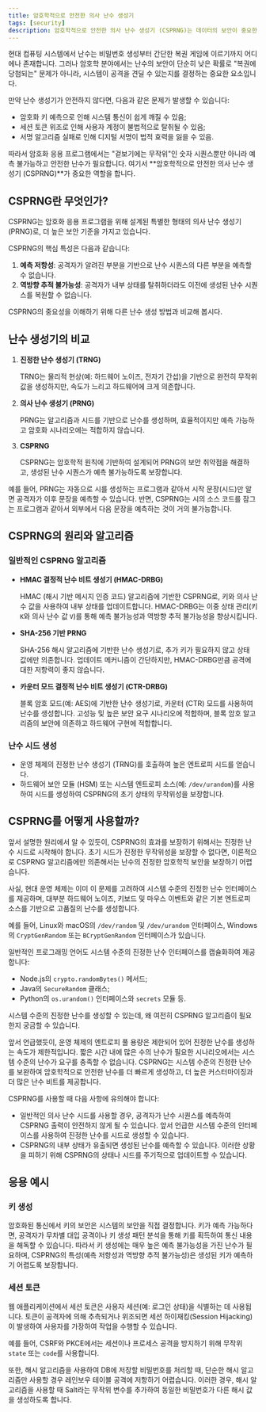 ```yaml
---
title: 암호학적으로 안전한 의사 난수 생성기
tags: [security]
description: 암호학적으로 안전한 의사 난수 생성기 (CSPRNG)는 데이터의 보안이 중요한 암호화 응용 프로그램에서 사용하기에 적합한 난수를 생성하는 의사 난수 생성기입니다.
---
```


현대 컴퓨팅 시스템에서 난수는 비밀번호 생성부터 간단한 복권 게임에 이르기까지 어디에나 존재합니다. 그러나 암호학 분야에서는 난수의 보안이 단순히 낮은 확률로 "복권에 당첨되는" 문제가 아니라, 시스템이 공격을 견딜 수 있는지를 결정하는 중요한 요소입니다.

만약 난수 생성기가 안전하지 않다면, 다음과 같은 문제가 발생할 수 있습니다:

- 암호화 키 예측으로 인해 시스템 통신이 쉽게 깨질 수 있음;
- 세션 토큰 위조로 인해 사용자 계정이 불법적으로 탈취될 수 있음;
- 서명 알고리즘 실패로 인해 디지털 서명이 법적 효력을 잃을 수 있음.

따라서 암호화 응용 프로그램에서는 "겉보기에는 무작위"인 숫자 시퀀스뿐만 아니라 예측 불가능하고 안전한 난수가 필요합니다. 여기서 **암호학적으로 안전한 의사 난수 생성기 (CSPRNG)**가 중요한 역할을 합니다.

## CSPRNG란 무엇인가?

CSPRNG는 암호화 응용 프로그램을 위해 설계된 특별한 형태의 의사 난수 생성기 (PRNG)로, 더 높은 보안 기준을 가지고 있습니다.

CSPRNG의 핵심 특성은 다음과 같습니다:

1. **예측 저항성**: 공격자가 알려진 부분을 기반으로 난수 시퀀스의 다른 부분을 예측할 수 없습니다.
2. **역방향 추적 불가능성**: 공격자가 내부 상태를 탈취하더라도 이전에 생성된 난수 시퀀스를 복원할 수 없습니다.

CSPRNG의 중요성을 이해하기 위해 다른 난수 생성 방법과 비교해 봅시다.

## 난수 생성기의 비교

1. **진정한 난수 생성기 (TRNG)**
    
    TRNG는 물리적 현상(예: 하드웨어 노이즈, 전자기 간섭)을 기반으로 완전히 무작위 값을 생성하지만, 속도가 느리고 하드웨어에 크게 의존합니다.
    
2. **의사 난수 생성기 (PRNG)**
    
    PRNG는 알고리즘과 시드를 기반으로 난수를 생성하며, 효율적이지만 예측 가능하고 암호화 시나리오에는 적합하지 않습니다.
    
3. **CSPRNG**
    
    CSPRNG는 암호학적 원칙에 기반하여 설계되어 PRNG의 보안 취약점을 해결하고, 생성된 난수 시퀀스가 예측 불가능하도록 보장합니다.
    

예를 들어, PRNG는 자동으로 시를 생성하는 프로그램과 같아서 시작 문장(시드)만 알면 공격자가 이후 문장을 예측할 수 있습니다. 반면, CSPRNG는 시의 소스 코드를 잠그는 프로그램과 같아서 외부에서 다음 문장을 예측하는 것이 거의 불가능합니다.

## CSPRNG의 원리와 알고리즘

### 일반적인 CSPRNG 알고리즘

- **HMAC 결정적 난수 비트 생성기 (HMAC-DRBG)**
    
    HMAC (해시 기반 메시지 인증 코드) 알고리즘에 기반한 CSPRNG로, 키와 의사 난수 값을 사용하여 내부 상태를 업데이트합니다. HMAC-DRBG는 이중 상태 관리(키 `K`와 의사 난수 값 `V`)를 통해 예측 불가능성과 역방향 추적 불가능성을 향상시킵니다.
    
- **SHA-256 기반 PRNG**
    
    SHA-256 해시 알고리즘에 기반한 난수 생성기로, 추가 키가 필요하지 않고 상태 값에만 의존합니다. 업데이트 메커니즘이 간단하지만, HMAC-DRBG만큼 공격에 대한 저항력이 좋지 않습니다.
    
- **카운터 모드 결정적 난수 비트 생성기 (CTR-DRBG)**
    
    블록 암호 모드(예: AES)에 기반한 난수 생성기로, 카운터 (CTR) 모드를 사용하여 난수를 생성합니다. 고성능 및 높은 보안 요구 시나리오에 적합하며, 블록 암호 알고리즘의 보안에 의존하고 하드웨어 구현에 적합합니다.
    

### 난수 시드 생성

- 운영 체제의 진정한 난수 생성기 (TRNG)를 호출하여 높은 엔트로피 시드를 얻습니다.
- 하드웨어 보안 모듈 (HSM) 또는 시스템 엔트로피 소스(예: `/dev/urandom`)를 사용하여 시드를 생성하여 CSPRNG의 초기 상태의 무작위성을 보장합니다.

## CSPRNG를 어떻게 사용할까?

앞서 설명한 원리에서 알 수 있듯이, CSPRNG의 효과를 보장하기 위해서는 진정한 난수 시드로 시작해야 합니다. 초기 시드가 진정한 무작위성을 보장할 수 없다면, 이론적으로 CSPRNG 알고리즘에만 의존해서는 난수의 진정한 암호학적 보안을 보장하기 어렵습니다.

사실, 현대 운영 체제는 이미 이 문제를 고려하여 시스템 수준의 진정한 난수 인터페이스를 제공하며, 대부분 하드웨어 노이즈, 키보드 및 마우스 이벤트와 같은 기본 엔트로피 소스를 기반으로 고품질의 난수를 생성합니다.

예를 들어, Linux와 macOS의 `/dev/random` 및 `/dev/urandom` 인터페이스, Windows의 `CryptGenRandom` 또는 `BCryptGenRandom` 인터페이스가 있습니다.

일반적인 프로그래밍 언어도 시스템 수준의 진정한 난수 인터페이스를 캡슐화하여 제공합니다:

- Node.js의 `crypto.randomBytes()` 메서드;
- Java의 `SecureRandom` 클래스;
- Python의 `os.urandom()` 인터페이스와 `secrets` 모듈 등.

시스템 수준의 진정한 난수를 생성할 수 있는데, 왜 여전히 CSPRNG 알고리즘이 필요한지 궁금할 수 있습니다.

앞서 언급했듯이, 운영 체제의 엔트로피 풀 용량은 제한되어 있어 진정한 난수를 생성하는 속도가 제한적입니다. 짧은 시간 내에 많은 수의 난수가 필요한 시나리오에서는 시스템 수준의 난수가 요구를 충족할 수 없습니다. CSPRNG는 시스템 수준의 진정한 난수를 보완하여 암호학적으로 안전한 난수를 더 빠르게 생성하고, 더 높은 커스터마이징과 더 많은 난수 비트를 제공합니다.

CSPRNG를 사용할 때 다음 사항에 유의해야 합니다:

- 일반적인 의사 난수 시드를 사용할 경우, 공격자가 난수 시퀀스를 예측하여 CSPRNG 출력이 안전하지 않게 될 수 있습니다. 앞서 언급한 시스템 수준의 인터페이스를 사용하여 진정한 난수를 시드로 생성할 수 있습니다.
- CSPRNG의 내부 상태가 유출되면 생성된 난수를 예측할 수 있습니다. 이러한 상황을 피하기 위해 CSPRNG의 상태나 시드를 주기적으로 업데이트할 수 있습니다.

## 응용 예시

### 키 생성

암호화된 통신에서 키의 보안은 시스템의 보안을 직접 결정합니다. 키가 예측 가능하다면, 공격자가 무차별 대입 공격이나 키 생성 패턴 분석을 통해 키를 획득하여 통신 내용을 해독할 수 있습니다. 따라서 키 생성에는 매우 높은 예측 불가능성을 가진 난수가 필요하며, CSPRNG의 특성(예측 저항성과 역방향 추적 불가능성)은 생성된 키가 예측하기 어렵도록 보장합니다.

### 세션 토큰

웹 애플리케이션에서 세션 토큰은 사용자 세션(예: 로그인 상태)을 식별하는 데 사용됩니다. 토큰이 공격자에 의해 추측되거나 위조되면 세션 하이재킹(Session Hijacking)이 발생하여 사용자를 가장하여 작업을 수행할 수 있습니다.

예를 들어, CSRF와 PKCE에서는 세션이나 프로세스 공격을 방지하기 위해 무작위 `state` 또는 `code`를 사용합니다.

또한, 해시 알고리즘을 사용하여 DB에 저장할 비밀번호를 처리할 때, 단순한 해시 알고리즘만 사용할 경우 레인보우 테이블 공격에 저항하기 어렵습니다. 이러한 경우, 해시 알고리즘을 사용할 때 Salt라는 무작위 변수를 추가하여 동일한 비밀번호가 다른 해시 값을 생성하도록 합니다.